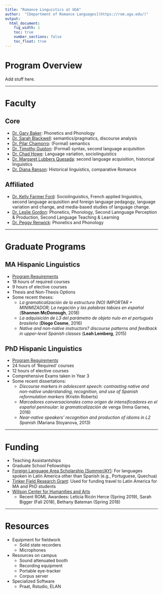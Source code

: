 ```yaml
---
title: "Romance Linguistics at UGA"
author:  "[Department of Romance Languages](https://rom.uga.edu/)"
output: 
  html_document:
    fig_width: 1
    toc: true
    number_sections: false
    toc_float: true
---
```

# Program Overview

Add stuff here.

***

# Faculty
## Core
- [Dr. Gary Baker](https://rom.uga.edu/directory/people/gary-k-baker): Phonetics and Phonology
- [Dr. Sarah Blackwell](https://rom.uga.edu/directory/people/sarah-blackwell): semantics/pragmatics, discourse analysis
- [Dr. Pilar Chamorro](https://rom.uga.edu/directory/people/pilar-chamorro): (Formal) semantics
- [Dr. Timothy Gupton](https://rom.uga.edu/directory/people/timothy-gupton): (Formal) syntax, second language acquisition
- [Dr. Chad Howe](https://rom.uga.edu/directory/people/chad-howe): Language variation, sociolinguistics
- [Dr. Margaret Lubbers Quesada](https://rom.uga.edu/directory/people/margaret-lubbers-quesada): second language acquisition, historical linguistics
- [Dr. Diana Ranson](https://rom.uga.edu/directory/people/diana-l-ranson): Historical linguistics, comparative Romance

## Affiliated

- [Dr. Kelly Farmer Ford](https://rom.uga.edu/directory/people/kelly-farmer-ford): Sociolinguistics, French applied linguistics, second language acquisition and foreign language pedagogy, language variation and change, and media-based studies of language change.
- [Dr. Leslie Gordon](https://rom.uga.edu/directory/people/leslie-gordon): Phonetics, Phonology, Second Lannguage Perception & Production, Second Language Teaching & Learning
- [Dr. Peggy Renwick](https://rom.uga.edu/directory/people/margaret-renwick): Phonetics and Phonology

***


# Graduate Programs
## MA Hispanic Linguistics

- [Program Requirements](https://rom.uga.edu/ma-hispanic-linguistics)
- 18 hours of required courses
- 9 hours of elective courses
- Thesis and Non-Thesis Options
- Some recent theses:
  + *La gramaticalización de la estructura (NO) IMPORTAR + MINIMIZADOR; La negación y las palabras tabúes en español* (**Shannon McDonough**, 2018)
  + *La adquisición de L3 del parámetro de objeto nulo en el portugués brasileño* (**Diogo Cosme**, 2016)
  + *Native and non-native instructors? discourse patterns and feedback in upper-level Spanish classes* (**Leah Lemberg**, 2015)

## PhD Hispanic Linguistics

- [Program Requirements](https://rom.uga.edu/ph-d-romance-languages-hispanic-linguistics-area-emphasis)
- 24 hours of ‘Required’ courses
- 12 hours of elective courses
- Comprehensive Exams taken in Year 3
- Some recent dissertations:
  + *Discourse markers in adolescent speech: contrasting native and non-native understanding, recognition, and use of Spanish reformulation markers* (Kristin Roberts)
  + *Marcadores conversacionales como origen de intensificadores en el español peninsular: la gramaticalización de* venga (Inma Garnes, 2016)
  + *Near-native speakers' recognition and production of idioms in L2 Spanish* (Mariana Stoyanova, 2013)


----


# Funding

- Teaching Assistantships
- Graduate School Fellowships
- [Foreign Language Area Scholarship (Summer/AY)](https://lacsi.uga.edu/funding-available-foreign-language-area-studies-fellowships-flas): For languages spoken in Latin America other than Spanish (e.g., Portuguese, Quechua)
- [Tinker Field Research Grant](https://lacsi.uga.edu/funding-available-tinker-graduate-research-award): Used for funding travel to Latin America for MA and PhD students
- [Willson Center for Humanities and Arts](https://willson.uga.edu/research/graduate-research-awards/)
  + Recent ROML Awardees: Leticia Ricón Herce (Spring 2019), Sarah Bigger (Fall 2018), Bethany Bateman (Spring 2018)



----

# Resources

- Equipment for fieldwork
  + Solid state recorders
  + Microphones
- Resources on campus
  + Sound attenuated booth
  + Recording equipment
  + Portable eye-tracker
  + Corpus server
- Specialized Software
  + Praat, Rstudio, ELAN